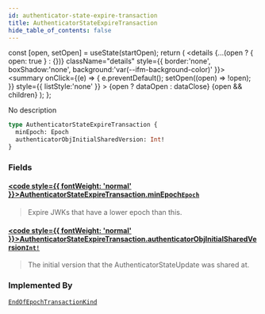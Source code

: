 ```yaml
---
id: authenticator-state-expire-transaction
title: AuthenticatorStateExpireTransaction
hide_table_of_contents: false
---
```









  const [open, setOpen] = useState(startOpen);
  return (
    <details {...(open ? { open: true } : {})} className="details" style={{ border:'none', boxShadow:'none', background:'var(--ifm-background-color)' }}>
      <summary
        onClick={(e) => {
          e.preventDefault();
          setOpen((open) => !open);
        }}
        style={{ listStyle:'none' }}
      >
      {open ? dataOpen : dataClose}
      </summary>
      {open && children}
    </details>
  );
};








No description


```graphql
type AuthenticatorStateExpireTransaction {
  minEpoch: Epoch
  authenticatorObjInitialSharedVersion: Int!
}
```




### Fields

#### [<code style={{ fontWeight: 'normal' }}>AuthenticatorStateExpireTransaction.<b>minEpoch</b></code>](#)<Bullet />[`Epoch`](/references/sui-api/graphql/reference/objects/epoch) <Badge class="badge badge--secondary" text="object"/> 
> 
> 
> Expire JWKs that have a lower epoch than this.
> 

#### [<code style={{ fontWeight: 'normal' }}>AuthenticatorStateExpireTransaction.<b>authenticatorObjInitialSharedVersion</b></code>](#)<Bullet />[`Int!`](/references/sui-api/graphql/reference/scalars/int) <Badge class="badge badge--secondary" text="non-null"/> <Badge class="badge badge--secondary" text="scalar"/> 
> 
> 
> The initial version that the AuthenticatorStateUpdate was shared at.
> 



### Implemented By

[`EndOfEpochTransactionKind`](/references/sui-api/graphql/reference/unions/end-of-epoch-transaction-kind)  <Badge class="badge badge--secondary" text="union"/>

